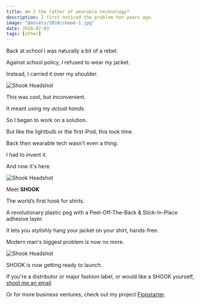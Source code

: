 ```yaml
---
title: Am I the father of wearable technology?
description: I first noticed the problem ten years ago.
image: "@assets/2018/shook-1.jpg"
date: 2018-02-03
tags: [other]
---
```

Back at school I was naturally a bit of a rebel.

Against school policy, I refused to wear my jacket.

Instead, I carried it over my shoulder.

![Shook Headshot](@assets/2018/shook-0.jpg)


This was cool, but inconvenient.

It meant using my *actual hands*.

So I began to work on a solution.

But like the lightbulb or the first iPod, this took time.

Back then wearable tech wasn't even a thing.

I had to invent it.

And now it's here.

![Shook Headshot](@assets/2018/shook-2.jpg)


Meet **SHOOK**

The world’s first hook for shirts.

A revolutionary plastic peg with a Peel-Off-The-Back & Stick-In-Place adhesive layer.

It lets you *stylishly* hang your jacket on your shirt, hands-free.

Modern man's biggest problem is now no more.

![Shook Headshot](@assets/2018/shook-headshot.jpg)

SHOOK is now getting ready to launch.

If you're a distributor or major fashion label, or would like a SHOOK yourself, [shoot me an email](mailto:mail@olifro.st)

Or for more business ventures, check out my project [Flopstarter](https://olifro.st/flopstarter).
